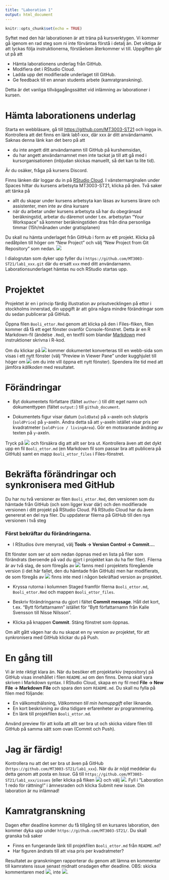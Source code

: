 ```yaml
---
title: "Laboration 1"
output: html_document
---
```


```r
knitr::opts_chunk$set(echo = TRUE)
```

Syftet med den här laborationen är att träna på kursverktygen. Vi kommer gå igenom en rad steg som ni inte förväntas förstå i detalj än. Det viktiga är att lyckas följa instruktionerna, förståelsen återkommer vi till. Uppgiften går ut på att

- Hämta laborationens underlag från GitHub.
- Modifiera det i RStudio Cloud.
- Ladda upp det modifierade underlaget till GitHub.
- Ge feedback till en annan students arbete (kamratgranskning).

Detta är det vanliga tillvägagångssättet vid inlämning av laborationer i kursen.

# Hämta laborationens underlag

Starta en webbläsare, gå till [https://github.com/MT3003-ST21](https://github.com/MT3003-ST21) och logga in. Kontrollera att det finns en länk lab1-xxx, där xxx är ditt användarnamn. Saknas denna länk kan det bero på att

- du inte angett ditt användarnamn till GitHub på kurshemsidan,
- du har angett användarnamnet men inte tackat ja till att gå med i kursorganisationen (inbjudan skickas manuellt, så det kan ta lite tid).

Är du osäker, fråga på kursens Discord.


Finns länken där loggar du in på [RStudio Cloud](https://rstudio.cloud/). I vänstermarginalen under Spaces hittar du kursens arbetsyta MT3003-ST21, klicka på den. Två saker att tänka på

- allt du skapar under kursens arbetsyta kan läsas av kursens lärare och assistenter, men inte av dina kursare
- när du arbetar under kursens arbetsyta så har du obegränsad beräkningstid, arbetar du däremot under t.ex. arbetsytan "Your Workspace" så kommer beräkningstiden dras från dina personliga timmar (15h/månaden under gratisplanen)

Du skall nu hämta underlaget från GitHub i form av ett projekt. Klicka på nedåtpilen till höger om "New Project" och välj "New Project from Git Repository" som nedan.
![](img/new_project_github.png)

I dialogrutan som dyker upp fyller du i `https://github.com/MT3003-ST21/lab1_xxx.git` där du ersatt `xxx` med ditt användarnamn. Laborationsunderlaget hämtas nu och RStudio startas upp. 

# Projektet

Projektet är en i princip färdig illustration av prisutvecklingen på ettor i stockholms innerstad, din uppgift är att göra några mindre förändringar som du sedan publicerar på GitHub. 

Öppna filen `Booli_ettor.Rmd` genom att klicka på den i Files-fliken, filen kommer då få ett eget fönster ovanför Console-fönstret. Detta är en R Markdown-fil (ändelse `.Rmd`), en textfil som blandar [Markdown](https://en.wikipedia.org/wiki/Markdown) med instruktioner skrivna i R-kod. 



Om du klickar på ![](img/knit.png) kommer dokumentet konverteras till en webb-sida som visas i ett nytt fönster (välj "Preview in Viewer Pane" under kugghjulet till höger om ![](img/knit.png) om du inte vill öppna ett nytt fönster). Spendera lite tid med att jämföra *källkoden* med resultatet.


# Förändringar

- Byt dokumentets författare (fältet `author:`) till ditt eget namn och dokumenttypen (fältet `output:`) till `github_document`.

- Dokumentets figur visar datum (`soldDate`) på `x`-axeln och slutpris (`soldPrice`) på `y`-axeln. Ändra detta så att `y`-axeln istället visar pris per kvadratmeter (`soldPrice / livingArea`). Gör en motsvarande ändring av texten på `y`-axeln.

Tryck på ![](img/knit.png) och försäkra dig att allt ser bra ut. Kontrollera även att det dykt upp en fil `Booli_ettor.md` (en Markdown fil som passar bra att publicera på GitHub) samt en mapp `Booli_ettor_files` i Files-fönstret.

# Bekräfta förändringar och synkronisera med GitHub

Du har nu två versioner av filen `Booli_ettor.Rmd`, den versionen som du hämtade från GitHub (och som ligger kvar där) och den modifierade versionen i ditt projekt på RStudio Cloud. På RStudio Cloud har du även genererat en del nya filer. Du uppdaterar filerna på GitHub till den nya versionen i två steg

### Först bekräftar du förändringarna. 

- I RStudios övre menyrad, välj **Tools &#8594; Version Control &#8594; Commit...**.

Ett fönster som ser ut som nedan öppnas med en lista på filer som förändrats (beroende på vad du gjort i projektet kan du ha fler filer). Filerna är av två slag, de som föregås av ![](img/commitM.png) fanns med i projektets föregående version (i det här fallet, den du hämtade från GitHub) men har modifierats, de som föregås av ![](img/commitQ.png) finns inte med i någon bekräftad version av projektet.

- Kryssa rutorna i kolumnen Staged framför filerna `Booli_ettor.md`, `Booli_ettor.Rmd` och mappen `Booli_ettor_files`.

- Beskriv förändringarna du gjort i fältet **Commit message**. Håll det kort, t.ex. "Bytt författarnamn" istället för "Bytt författarnamn från Kalle Svensson till Nisse Nilsson". 

- Klicka på knappen **Commit**. Stäng fönstret som öppnas.

Om allt gått vägen har du nu skapat en ny version av projektet, för att synkronisera med GitHub klickar du på Push.

# En gång till

Vi är inte riktigt klara än. När du besöker ett projektarkiv (repository) på GitHub visas innehållet i filen `README.md` om den finns. Denna skall vara skriven i Markdown syntax. I RStudio Cloud, skapa en ny fil med **File &#8594; New File &#8594; Markdown File** och spara den som `README.md`. Du skall nu fylla på filen med följande:

- En välkomsthälsning, *Välkommen till min hemuppgift* eller liknande.
- En kort beskrivning av dina tidigare erfarenheter av programmering.
- En länk till projekfilen `Booli_ettor.md`.

Använd preview för att kolla att allt ser bra ut och skicka vidare filen till GitHub på samma sätt som ovan (Commit och Push).

# Jag är färdig!

Kontrollera nu att det ser bra ut även på GitHub (`https://github.com/MT3003-ST21/lab1_xxx`). När du är nöjd meddelar du detta genom att posta en *Issue*. Gå till `https://github.com/MT3003-ST21/lab1_xxx/issues` (eller klicka på fliken ![](img/issues.png)) och välj ![](img/newissue.png). Fyll i "Laboration 1 redo för rättning!" i ämnesraden och klicka Submit new issue. Din laboration är nu inlämnad!

# Kamratgranskning

Dagen efter deadline kommer du få tillgång till en kursares laboration, den kommer dyka upp under `https://github.com/MT3003-ST21/`. Du skall granska två saker

- Finns en fungerande länk till projekfilen `Booli_ettor.md` från `README.md`?
- Har figuren ändrats till att visa pris per kvadratmeter?

Resultatet av granskningen rapporterar du genom att lämna en kommentar till kamratens issue senast midnatt onsdagen efter deadline. OBS: skicka kommentaren med ![](img/comment.png), inte ![](img/close.png).




